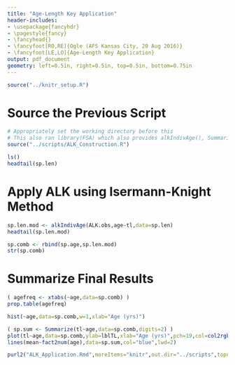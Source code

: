 ```yaml
---
title: "Age-Length Key Application"
header-includes:
- \usepackage{fancyhdr}
- \pagestyle{fancy}
- \fancyhead{}
- \fancyfoot[RO,RE]{Ogle (AFS Kansas City, 20 Aug 2016)}
- \fancyfoot[LE,LO]{Age-Length Key Application}
output: pdf_document
geometry: left=0.5in, right=0.5in, top=0.5in, bottom=0.75in
---
```


```r
source("../knitr_setup.R")
```

# Source the Previous Script
\vspace{-12pt}
```r
# Appropriately set the working directory before this
# This also ran library(FSA) which also provides alkIndivAge(), Summarize(), hist(), col2rgbt()
source("../scripts/ALK_Construction.R")
```
\vspace{-24pt}
```r
ls()
headtail(sp.len)
```

# Apply ALK using Isermann-Knight Method
```r
sp.len.mod <- alkIndivAge(ALK.obs,age~tl,data=sp.len)
headtail(sp.len.mod)
```

```r
sp.comb <- rbind(sp.age,sp.len.mod)
str(sp.comb)
```

# Summarize Final Results
```r
( agefreq <- xtabs(~age,data=sp.comb) )
prop.table(agefreq)
```
\newpage
```r
hist(~age,data=sp.comb,w=1,xlab="Age (yrs)")
```
```r
( sp.sum <- Summarize(tl~age,data=sp.comb,digits=2) )
plot(tl~age,data=sp.comb,ylab=lblTL,xlab="Age (yrs)",pch=19,col=col2rgbt("black",1/10))
lines(mean~fact2num(age),data=sp.sum,col="blue",lwd=2)
```

```r
purl2("ALK_Application.Rmd",moreItems="knitr",out.dir="../scripts",topnotes="AFS Kansas City 20-Aug-16")
```

